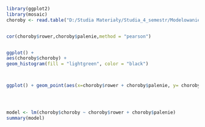 ```{r}

library(ggplot2)
library(mosaic)
choroby <- read.table("D:/Studia Materiały/Studia_4_semestr/Modelowanie_statystyczne/Cw7/cw7/choroby_serca.txt",header = TRUE)


cor(choroby$rower,choroby$palenie,method = "pearson")


ggplot() +
aes(choroby$choroby) +
geom_histogram(fill = "lightgreen", color = "black")




```


```{r}


ggplot() + geom_point(aes(x=choroby$rower + choroby$palenie, y= choroby$choroby)) 




model <- lm(choroby$choroby ~ choroby$rower + choroby$palenie)
summary(model)
```